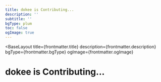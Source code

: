 ```yaml
---
title: dokee is Contributing...
description: ''
subtitle: ''
bgType: plum
toc: false
ogImage: true
---
```



<BaseLayout
  title={frontmatter.title}
  description={frontmatter.description}
  bgType={frontmatter.bgType}
  ogImage={frontmatter.ogImage}
>
  <StandardLayout isCentered={true} isWideMargin={true}>
    <Fragment slot="head">
      <h1 class="ml-12 lt-sm:ml-0"
      >dokee is <span class="animate-pulse">Contributing...</span></h1>
    </Fragment>
    <GithubView slot="github" collectionType="prs" />
  </StandardLayout>
</BaseLayout>
